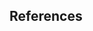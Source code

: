 <!-- Chapters/posts are collated in reverse chronological order so  -->
<!-- this last one is a dummy entry to tell bookdown where to drop  -->
<!-- the references. -->

## References
